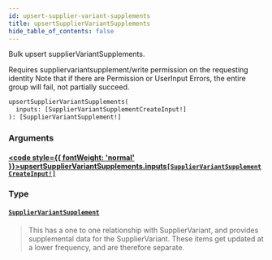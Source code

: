 ```yaml
---
id: upsert-supplier-variant-supplements
title: upsertSupplierVariantSupplements
hide_table_of_contents: false
---
```








Bulk upsert supplierVariantSupplements.

Requires suppliervariantsupplement/write permission on the requesting identity
Note that if there are Permission or UserInput Errors, the entire group will fail, not partially succeed.

```graphql
upsertSupplierVariantSupplements(
  inputs: [SupplierVariantSupplementCreateInput!]
): [SupplierVariantSupplement!]
```


### Arguments

#### [<code style={{ fontWeight: 'normal' }}>upsertSupplierVariantSupplements.<b>inputs</b></code>](#)<Bullet />[`[SupplierVariantSupplementCreateInput!]`](/supply/api/graphql-admin/reference/inputs/supplier-variant-supplement-create-input) <Badge class="secondary" text="list"/> <Badge class="secondary" text="input"/>
> 
> 

### Type

#### [`SupplierVariantSupplement`](/supply/api/graphql-admin/reference/objects/supplier-variant-supplement) <Badge class="secondary" text="object"/>
> This has a one to one relationship with SupplierVariant, and provides supplemental data for the SupplierVariant.
These items get updated at a lower frequency, and are therefore separate.
> 






